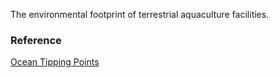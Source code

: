 The environmental footprint of terrestrial aquaculture facilities.

### Reference

[Ocean Tipping Points](http://www.pacioos.hawaii.edu/projects/oceantippingpoints/#data)